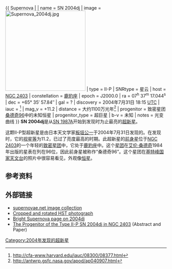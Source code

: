 {{ Supernova |
| name = SN 2004dj
| image = [[Image:Supernova_2004dj.jpg|250px]]
| type = II-P
| SNRtype = 星云
| host = [[NGC_2403|NGC 2403]]
| constellation = [[鹿豹座|鹿豹座]]
| epoch = J2000.0
| ra = 07<sup>h</sup> 37<sup>m</sup> 17.044<sup>s</sup>
| dec = +65° 35′ 57.84″
| gal = ?
| discovery = 2004年7月31日 18:15 [[UTC|UTC]]
| iauc = <ref>http://cfa-www.harvard.edu/iauc/08300/08377.html</ref>
| mag_v  = +11.2
| distance = 大约1100万光年<ref>http://antwrp.gsfc.nasa.gov/apod/ap040907.html</ref>
| progenitor = 致密星团[[桑德奇96|桑德奇96]]中的未知恒星
| progenitor_type = 超巨星
| b-v = 未知
| notes = 光变曲线 }}
'''SN 2004dj'''是从[[SN_1987A|SN 1987A]]开始到发现时为止最亮的[[超新星|超新星]]。

这颗II-P型超新星是由日本天文学家[[板垣公一|板垣公一]]于2004年7月31日发现的。在发现时，它的[[视星等|视星等]]为11.2，已过了亮度最高的时期。此超新星的[[前身星|前身星]]位于[[NGC_2403|NGC 2403]]的一个年轻的[[致密星团|致密星团]]中，它处于[[鹿豹座|鹿豹座]]中。这个[[星团|星团]]在[[艾伦·桑德奇|艾伦·桑德奇]]1984年出版的星表在列在96位，因此前身星被称作“桑德奇96”。这个星团在[[基特峰国家天文台|基特峰国家天文台]]的照片中很容易看见，外观像[[恒星|恒星]]。

== 参考资料 ==
{{reflist}}

== 外部链接 ==
* [https://web.archive.org/web/20040906045749/http://www.supernovae.net/sn2004/sn2004dj.html supernovae.net image collection]
* [http://antwrp.gsfc.nasa.gov/apod/ap040907.html Cropped and rotated HST photograph]{{Wayback|url=http://antwrp.gsfc.nasa.gov/apod/ap040907.html |date=20040911031156 }}
* [http://www.rochesterastronomy.org/sn2004/sn2004dj.html Bright Supernova page on 2004dj]{{Wayback|url=http://www.rochesterastronomy.org/sn2004/sn2004dj.html |date=20120204081734 }}
* [https://archive.is/20041112025605/http://www.camk.edu.pl/~gwar/astro-ph/2004.08.17.html The Progenitor of the Type II-P SN 2004dj in NGC 2403] (Abstract and Paper)


{{var-star-stub}}
[[Category:2004年发现的超新星|Category:2004年发现的超新星]]